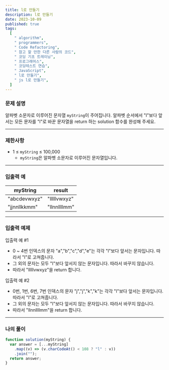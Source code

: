 ```yaml
---
title: l로 만들기
description: l로 만들기
date: 2023-10-09
published: true
tags:
  [
    " algorithm",
    " programmers",
    " Code Refactoring",
    " 참고 할 만한 다른 사람의 코드",
    " 코딩 기초 트레이닝",
    " 프로그래머스",
    " 코딩테스트 연습",
    " JavaScript",
    " l로 만들기",
    " js l로 만들기",
  ]
---
```


### 문제 설명

알파벳 소문자로 이루어진 문자열 `myString`이 주어집니다. 알파벳 순서에서 "l"보다 앞서는 모든 문자를 "l"로 바꾼 문자열을 return 하는 solution 함수를 완성해 주세요.

---

### 제한사항

- 1 ≤ `myString` ≤ 100,000
  - `myString`은 알파벳 소문자로 이루어진 문자열입니다.

---

### 입출력 예

| myString     | result       |
| ------------ | ------------ |
| "abcdevwxyz" | "lllllvwxyz" |
| "jjnnllkkmm" | "llnnllllmm" |

---

### 입출력 예제

입출력 예 #1

- 0 ~ 4번 인덱스의 문자 "a","b","c","d","e"는 각각 "l"보다 앞서는 문자입니다. 따라서 "l"로 고쳐줍니다.
- 그 외의 문자는 모두 "l"보다 앞서지 않는 문자입니다. 따라서 바꾸지 않습니다.
- 따라서 "lllllvwxyz"을 return 합니다.

입출력 예 #2

- 0번, 1번, 6번, 7번 인덱스의 문자 "j","j","k","k"는 각각 "l"보다 앞서는 문자입니다. 따라서 "l"로 고쳐줍니다.
- 그 외의 문자는 모두 "l"보다 앞서지 않는 문자입니다. 따라서 바꾸지 않습니다.
- 따라서 "llnnllllmm"을 return 합니다.

---

### 나의 풀이

```jsx
function solution(myString) {
  var answer = [...myString]
    .map((v) => (v.charCodeAt() < 108 ? "l" : v))
    .join("");
  return answer;
}
```
